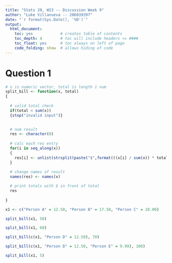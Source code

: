 ```yaml
---
title: "Stats 20, W23 -- Discussion Week 9"
author: "Luke Villanueva -- 206039397"
date: "`r format(Sys.Date(), '%D')`"
output:
  html_document:
    toc: yes            # creates table of contents
    toc_depth: 4        # toc will include headers <= ####
    toc_float: yes      # toc always on left of page
    code_folding: show  # allows hiding of code
---
```


# Question 1

```r

# x is numeric vector, total is length 1 num
split_bill <- function(x, total)
{
  
  # valid total check
  if(total < sum(x))
  {stop("invalid input")}

  
  # num result
  res <- character(0)
  
  # calc each res entry
  for(i in seq_along(x))
  {
    res[i] <- unlist(strsplit(paste("$",format(((x[i] / sum(x)) * total), digits = 4, nsmall = 2), sep = ""), split = " "))
  }
  
  # change names of result
  names(res) <- names(x)

  # print totals with $ in front of total
  res
  
}

x1 <- c("Person A" = 12.50, "Person B" = 17.50, "Person C" = 20.00)

split_bill(x1, 50)

split_bill(x1, 60)

split_bill(c(x1, "Person D" = 12.50), 70)

split_bill(c(x1, "Person D" = 12.50, "Person E" = 9.99), 100)

split_bill(x1, 5)

```